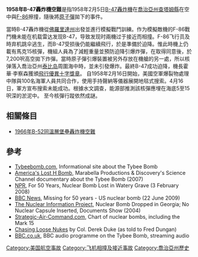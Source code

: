 {{Multiple issues|
{{expand|time=2013-09-21T16:34:18+00:00}}
{{No footnotes|time=2020-02-05T16:27:40+00:00}}
}}
{{noteTA
|G1=美国州份
}}

{{Infobox aircraft occurrence
| occurrence_type = 空中相撞事件
| image = Mk15.jpg
| image_size = 300px
| caption = 與意外中因相撞而丟失的同型核武{{tsl|en|Mark 15 nuclear bomb|Mk 15 型核彈}}
| date = 1958年2月5日
| type = [[空中相撞|空中相撞]]
| site = {{USA}}[[喬治亞州|喬治亞州]][[查塔姆縣_(喬治亞州)|查塔姆縣]][[泰比島_(喬治亞州)|泰比島]]（Tybee Island）
| coords = {{coord|32|0|N|80|51|W|type:event_region:US-GA|display=inline,title}}
| total_survivors = 
| plane1_type = [[B-47轟炸機|B-47轟炸機]]
| plane1_operator = [[File:Roundel_of_the_USAF.svg|23px]] [[美國空軍|美國空軍]]
| plane1_crew = | plane1_origin = | plane1_destination = 
| plane1_fatalities = 0
| plane1_survivors = 
| plane1_tailnum = 51-2349
| plane2_type = [[F-86軍刀戰鬥機|F-86軍刀戰鬥機]]
| plane2_operator = [[File:Roundel_of_the_USAF.svg|23px]] 美國空軍
| plane2_origin = | plane2_destination = 
| plane2_crew = 1
| plane2_survivors = 1
}}

'''1958年B-47轟炸機空難'''是指1958年2月5日[[B-47轟炸機|B-47轟炸機]]在[[喬治亞州|喬治亞州]][[查塔姆縣_(喬治亞州)|查塔姆縣]]在空中與[[F-86軍刀戰鬥機|F-86]]擦撞，隨後將[[原子彈|原子彈]]{{tsl|en|Mark_15_nuclear_bomb|馬克15核炸弹|馬克15}}拋下的事件。

當時B-47轟炸機從[[佛羅里達州|佛羅里達州]]{{tsl|en|Homestead_Air_Reserve_Base|侯斯坦德空軍基地}}出發並進行模擬戰鬥訓練。作为模擬敵機的F-86戰鬥機未能在机载雷达发现B-47，导致发现时兩機过于接近而相撞。F-86飞行员及時弃机跳伞逃生，而B-47受损後仍能繼續飛行，於是準備於{{tsl|en|Hunter_Army_Airfield|杭特空军机场}}迫降。惟此時機上仍載有馬克15核彈，機組人員為了減輕重量並預防迫降引爆炸彈，在取得同意後，於7,200呎高空拋下炸彈。當時原子彈引爆裝置被另外存放在機艙的另一處，所以核弹落入喬治亞州[[泰比岛_(乔治亚州)|泰比岛]]周圍海中時，並未引發爆炸。最終B-47成功迫降，機長霍華·李察森獲頒[[飛行優異十字獎章|飛行優異十字獎章]]。
自1958年2月16日開始，美國空軍爆裂物處理中隊與100名海軍人員共同合作，使用手持聲納等儀器展開地毯式搜索。4月16日，軍方宣布搜索未能成功。根據水文調查，能源部推測該核彈應埋在{{tsl|en|Wassaw_Sound|华沙湾}}海底5至15呎深的淤泥中。
至今核彈行蹤依然成謎。

==相關條目==
*[[1966年B-52同溫層堡壘轟炸機空難|1966年B-52同溫層堡壘轟炸機空難]]

==參考==
* [http://www.tybeebomb.com Tybeebomb.com]{{Wayback|url=http://www.tybeebomb.com/ |date=20110709150024 }}, Informational site about the Tybee Bomb
* [https://web.archive.org/web/20101030000700/http://www.americaslosthbomb.com/ America's Lost H Bomb], Marabella Productions & Discovery's Science Channel documentary about the Tybee Bomb (2007)
* [http://www.npr.org/templates/story/story.php?storyId=18587608 NPR]{{WebCite|url=https://www.webcitation.org/66yhZZ42H?url=http://www.npr.org/templates/story/story.php?storyId=18587608 |date=20120416231734 |dateformat=iso }}, For 50 Years, Nuclear Bomb Lost in Watery Grave (3 February 2008)
* [http://news.bbc.co.uk/1/hi/world/americas/8107908.stm BBC News]{{Wayback|url=http://news.bbc.co.uk/1/hi/world/americas/8107908.stm |date=20170826073008 }}, Missing for 50 years - US nuclear bomb (22 June 2009)
* [http://www.nukestrat.com/us/afn/savannah.htm The Nuclear Information Project]{{Wayback|url=http://www.nukestrat.com/us/afn/savannah.htm |date=20080724025632 }}, Nuclear Bomb Dropped in Georgia; No Nuclear Capsule Inserted, Documents Show (2004)
* [http://www.strategic-air-command.com/weapons/nuclear_bomb_chart.htm Strategic-Air-Command.com]{{Wayback|url=http://www.strategic-air-command.com/weapons/nuclear_bomb_chart.htm |date=20190402145621 }}, Chart of nuclear bombs, including the Mark 15
* [http://www.fdungan.com/duke.htm Chasing Loose Nukes]{{Wayback|url=http://www.fdungan.com/duke.htm |date=20201108093506 }} by Col. Derek Duke (as told to Fred Dungan)
* [http://www.bbc.co.uk/programmes/b00l55xm BBC.co.uk]{{Wayback|url=http://www.bbc.co.uk/programmes/b00l55xm |date=20110203212030 }}, BBC audio programme on the Tybee Bomb, streaming audio

{{1958年航空事故}}
{{DEFAULTSORT:Tybee Island B-47 Crash}}

[[Category:美国航空事故|Category:美国航空事故]]
[[Category:飞机相撞及接近事故|Category:飞机相撞及接近事故]]
[[Category:喬治亞州歷史|Category:喬治亞州歷史]]